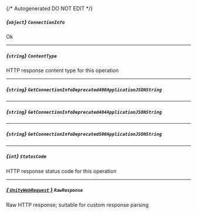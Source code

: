 {/* Autogenerated DO NOT EDIT  */}
##### *{`object`}* `ConnectionInfo`
Ok

---
##### *{`string`}* `ContentType`
HTTP response content type for this operation

---
##### *{`string`}* `GetConnectionInfoDeprecated400ApplicationJSONString`

---
##### *{`string`}* `GetConnectionInfoDeprecated404ApplicationJSONString`

---
##### *{`string`}* `GetConnectionInfoDeprecated500ApplicationJSONString`

---
##### *{`int`}* `StatusCode`
HTTP response status code for this operation

---
##### [*{ `UnityWebRequest` }*](https://docs.unity3d.com/2021.3/Documentation/ScriptReference/Networking.UnityWebRequest.html) `RawResponse`
Raw HTTP response; suitable for custom response parsing

